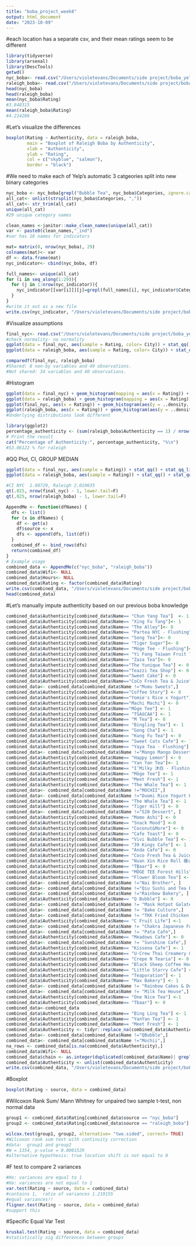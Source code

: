 ```yaml
---
title: "boba_project_week8"
output: html_document
date: "2023-10-09"
---
```


#each location has a separate csv, and their mean ratings seem to be different
```r
library(tidyverse)
library(arsenal)
library(DescTools)
getwd()
nyc_boba<- read.csv("/Users/violetevans/Documents/side project/boba_yelp_fall/Data/nyc_boba_shops-2.csv")
raleigh_boba<- read.csv("/Users/violetevans/Documents/side project/boba_yelp_fall/Data/boba_manual.csv")
head(nyc_boba)
head(raleigh_boba)
mean(nyc_boba$Rating)
#3.848315
mean(raleigh_boba$Rating)
#4.214286
```

#Let's visualize the differences
```r
boxplot(Rating ~ Authenticity, data = raleigh_boba, 
        main = "Boxplot of Raleigh Boba by Authenticity",
        xlab = "Authenticity",
        ylab = "Rating",
        col = c("skyblue", "salmon"),
        border = "black")
```

#We need to make each of Yelp's automatic 3 catgeories split into new binary categories
```r
nyc_boba <- nyc_boba[grepl("Bubble Tea", nyc_boba$Categories, ignore.case = TRUE), ]
all_cat<- unlist(strsplit(nyc_boba$Categories, ","))
all_cat<- str_trim(all_cat)
unique(all_cat)
#29 unique category names

clean_names <-janitor::make_clean_names(unique(all_cat))
var <- paste0(clean_names,"_ind")
#var has 18 names for indicators

mat= matrix(0, nrow(nyc_boba), 29)
colnames(mat)<- var
df <- data.frame(mat)
nyc_indicator<- cbind(nyc_boba, df)

full_names<- unique(all_cat)
for (i in seq_along(1:29)){
  for (j in 1:nrow(nyc_indicator)){
    nyc_indicator[[var[i]]][j]=grepl(full_names[i], nyc_indicator$Categories[j])
  }
}
#write it out as a new file
write.csv(nyc_indicator, "/Users/violetevans/Documents/side project/boba_yelp_fall/Data/nyc_boba1.csv", row.names = FALSE)
```

#Visualize assumptions
```r
final_nyc<- read.csv("/Users/violetevans/Documents/side project/boba_yelp_fall/Data/nyc_boba1.csv")
#check normality- no normality 
ggplot(data = final_nyc, aes(sample = Rating, color= City)) + stat_qq() + stat_qq_line()
ggplot(data = raleigh_boba, aes(sample = Rating, color= City)) + stat_qq() + stat_qq_line()

comparedf(final_nyc, raleigh_boba)
#Shared: 8 non-by variables and 49 observations.
#Not shared: 34 variables and 40 observations.
```

#Histogram
```r
ggplot(data = final_nyc) + geom_histogram(mapping = aes(x = Rating)) + labs(x = "Rating Counts (NYC)")
ggplot(data = raleigh_boba) + geom_histogram(mapping = aes(x = Rating)) + labs(x = "Rating Counts (Raleigh)")
ggplot(final_nyc, aes(x = Rating)) + geom_histogram(aes(y = ..density..), alpha = 0.5) + geom_density(alpha = 0.2) + labs(x = "Rating Counts (NYC), Density Plot")
ggplot(raleigh_boba, aes(x = Rating)) + geom_histogram(aes(y = ..density..), alpha = 0.5) + geom_density(alpha = 0.2) + labs(x = "Rating Counts (Raleigh), Density Plot")
#Underlying distributions look different
```


```r
library(ggplot2)
percentage_authenticity <- (sum(raleigh_boba$Authenticity == 1) / nrow(raleigh_boba)) * 100
# Print the result
cat("Percentage of Authenticity:", percentage_authenticity, "%\n")
#53.06122 % for raleigh
```

#QQ Plot, CI, GROUP MEDIAN
```r
ggplot(data = final_nyc, aes(sample = Rating)) + stat_qq() + stat_qq_line()
ggplot(data = raleigh_boba, aes(sample = Rating)) + stat_qq() + stat_qq_line()

#CI NYC  1.98729, Raleigh 2.010635
qt(.025, nrow(final_nyc) - 1, lower.tail=F)
qt(.025, nrow(raleigh_boba) - 1, lower.tail=F)

AppendMe <- function(dfNames) {
  dfs <- list()
  for (x in dfNames) {
    df <- get(x)
    df$source <- x
    dfs <- append(dfs, list(df))
  }
  combined_df <- bind_rows(dfs)
  return(combined_df)
}
# Example usage
combined_data <- AppendMe(c("nyc_boba", "raleigh_boba"))
combined_data$Wifi<- NULL
combined_data$Hours<- NULL
combined_data$Rating <- factor(combined_data$Rating)
write.csv(combined_data, "/Users/violetevans/Documents/side project/boba_yelp_fall/Data/combined_data.csv", row.names = FALSE)
head(combined_data)
```

#Let's manually impute authenticity based on our previous boba knowledge
```r
combined_data$Authenticity[combined_data$Name== "Chun Yang Tea"]  <- 1
combined_data$Authenticity[combined_data$Name== "Xing Fu Tang"]<- 1
combined_data$Authenticity[combined_data$Name== "The Alley"]<- 0
combined_data$Authenticity[combined_data$Name== "Partea NYC - Flushing"]<- 0
combined_data$Authenticity[combined_data$Name== "Song Tea"]<- 0
combined_data$Authenticity[combined_data$Name== "Tiger Sugar"]<- 0
combined_data$Authenticity[combined_data$Name== "Möge Tee - Flushing"]<- 0
combined_data$Authenticity[combined_data$Name== "Yi Fang Taiwan Fruit Tea"]<- 1
combined_data$Authenticity[combined_data$Name== "Zaza Tea"]<- 0
combined_data$Authenticity[combined_data$Name=="The Yunique Tea"] <- 0
combined_data$Authenticity[combined_data$Name=="Teazzi Tea Shop"] <- 0
combined_data$Authenticity[combined_data$Name=="Sweet Cake"] <- 0
combined_data$Authenticity[combined_data$Name=="CoCo Fresh Tea & Juice"] <- 1
combined_data<- combined_data[combined_data$Name !="Mumu Sweets",] 
combined_data$Authenticity[combined_data$Name=="Coffee Story"] <- 0
combined_data$Authenticity[combined_data$Name=="Yomie's Rice x Yogurt"] <- 1
combined_data$Authenticity[combined_data$Name=="Machi Machi"] <- 0
combined_data$Authenticity[combined_data$Name=="Möge Tee"] <- 1
combined_data$Authenticity[combined_data$Name== "TSAôCAA"] <- 1
combined_data$Authenticity[combined_data$Name== "M Tea"] <- 0
combined_data$Authenticity[combined_data$Name== "Bingling Tea"] <- 1
combined_data$Authenticity[combined_data$Name== "Gong Cha"] <- 1
combined_data$Authenticity[combined_data$Name== "Kung Fu Tea"] <- 0
combined_data$Authenticity[combined_data$Name== "Sweet Cats Cafe"] <- 1
combined_data$Authenticity[combined_data$Name== "Yaya Tea - Flushing"] <- 0
combined_data<- combined_data[combined_data$Name !="Mango Mango Dessert",] 
combined_data$Authenticity[combined_data$Name== "Happy Lemon"] <- 0
combined_data$Authenticity[combined_data$Name== "Yan Yan Tea"]<- 1
combined_data$Authenticity[combined_data$Name== "I’Milky 沐白 - Flushing"] <- 1
combined_data$Authenticity[combined_data$Name== "Möge Tee"] <- 1
combined_data$Authenticity[combined_data$Name== "Meet Fresh"] <- 1
combined_data$Authenticity[combined_data$Name== "The Whale Tea"] <- 1
combined_data<- combined_data[combined_data$Name !="MOCHII",] 
combined_data<- combined_data[combined_data$Name !="Duomi Rice Yogurt House",] 
combined_data$Authenticity[combined_data$Name== "The Whale Tea"] <- 1
combined_data$Authenticity[combined_data$Name== "Tiger Hill"] <- 0
combined_data<- combined_data[combined_data$Name !="520 Dessert", ]
combined_data$Authenticity[combined_data$Name== "Momo Ashi"] <- 0
combined_data$Authenticity[combined_data$Name== "Snack Mood"] <-0
combined_data$Authenticity[combined_data$Name== "Coconut&More"] <- 0
combined_data$Authenticity[combined_data$Name== "Cafe Toast"] <- 0
combined_data$Authenticity[combined_data$Name== "Vivi Bubble Tea"] <- 1
combined_data$Authenticity[combined_data$Name== "39 Kings Cafe"] <- 1
combined_data$Authenticity[combined_data$Name== "Anda Cafe"] <- 0
combined_data$Authenticity[combined_data$Name== "Coco Fresh Tea & Juice"] <- 1
combined_data$Authenticity[combined_data$Name== "Nuan Xin Rice Roll 暖心飯糰"] <- 1
combined_data$Authenticity[combined_data$Name== "TBaar"] <- 0
combined_data$Authenticity[combined_data$Name== "MÖGE TEE Forest Hills"] <- 1
combined_data$Authenticity[combined_data$Name== "Flower Bloom Tea"] <- 1
combined_data<- combined_data[combined_data$Name !="Nai Brother", ]
combined_data<- combined_data[combined_data$Name !="Qiu Sushi and Tea Bar", ]
combined_data<- combined_data[combined_data$Name !="Rainbow Bakery", ]
combined_data$Authenticity[combined_data$Name== "Q Bubble"] <- 0
combined_data<- combined_data[combined_data$Name != "Mask Hotpot Galatea",]
combined_data<- combined_data[combined_data$Name != "Bake Culture",]
combined_data<- combined_data[combined_data$Name != "TKK Fried Chicken Queens Crossing",]
combined_data$Authenticity[combined_data$Name== "C Fruit Life"] <-1
combined_data<- combined_data[combined_data$Name != "Chakra Japanese Fusion",]
combined_data<- combined_data[combined_data$Name != "Pata Cafe",]
combined_data$Authenticity[combined_data$Name== "Meadows Cafe"] <- 0
combined_data<- combined_data[combined_data$Name != "Sunshine Cafe",]
combined_data$Authenticity[combined_data$Name== "Kissena Cafe"] <- 1
combined_data$Authenticity[combined_data$Name== "U-Crew Thai Creamery & Tea"] <- 0
combined_data$Authenticity[combined_data$Name== "Crepe N Tearia"] <- 0
combined_data$Authenticity[combined_data$Name== "Black Sheep Coffee House"] <- 0
combined_data$Authenticity[combined_data$Name== "Little Starry Cafe"] <- 0
combined_data$Authenticity[combined_data$Name== "Teaporation"] <- 1
combined_data$Authenticity[combined_data$Name== "Max Bakery"] <- 1
combined_data<- combined_data[combined_data$Name != "Rainbow Cakes & Donuts",]
combined_data<- combined_data[combined_data$Name != "Milk Tea House",]
combined_data$Authenticity[combined_data$Name== "One Nice Tea"] <-1
combined_data$Authenticity[combined_data$Name== "Tbaar"] <- 0
combined_data<-combined_data
combined_data$Authenticity[combined_data$Name== "Bing Ling Tea"] <- 1
combined_data$Authenticity[combined_data$Name== "YanYan Tea"] <- 1
combined_data$Authenticity[combined_data$Name== "Meet Fresh"] <- 1
combined_data$Authenticity <- tidyr::replace_na(combined_data$Authenticity, 1)
combined_data<- combined_data[combined_data$Name !="QBubble",] 
combined_data<- combined_data[combined_data$Name !="Mochii",] 
na_rows <- combined_data[is.na(combined_data$Authenticity),]
combined_data$Wifi<- NULL
combined_data$chain <- as.integer(duplicated(combined_data$Name)| grepl("-", combined_data$Name))
combined_data$Authenticity <- unlist(combined_data$Authenticity)
write.csv(combined_data, "/Users/violetevans/Documents/side project/boba_yelp_fall/Data/combined_data.csv", row.names = FALSE)
```

#Boxplot
```r
boxplot(Rating ~ source, data = combined_data)
```


#Wilcoxon Rank Sum/ Mann Whitney for unpaired two sample t-test, non normal data
```r
group1 <- combined_data$Rating[combined_data$source == "nyc_boba"]
group2 <- combined_data$Rating[combined_data$source == "raleigh_boba"]

wilcox.test(group1, group2, alternative= "two.sided", correct= TRUE)
#Wilcoxon rank sum test with continuity correction
#data:  group1 and group2
#W = 1354, p-value = 0.0001529
#alternative hypothesis: true location shift is not equal to 0
```

#F test to compare 2 variances
```r
#Ho: variances are equal to 1
#Ha: variances are not equal to 1
var.test(Rating ~ source, data = combined_data)
#contains 1,  ratio of variances 1.219155 
#equal variances!!
fligner.test(Rating ~ source, data = combined_data)
#support this
```

#Specific Equal Var Test
```r
kruskal.test(Rating ~ source, data = combined_data)
#statistically sig differences between groups
```
